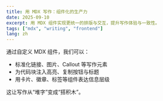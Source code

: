 ```yaml
---
title: 用 MDX 写作：组件化的生产力
date: 2025-09-10
excerpt: 用 MDX 组件实现更统一的排版与交互，提升写作体验与一致性。
tags: ["mdx", "writing", "frontend"]
lang: zh
---
```


通过自定义 MDX 组件，我们可以：

- 标准化链接、图片、Callout 等写作元素
- 为代码块注入高亮、复制按钮与标题
- 用卡片、徽章、标签等组件表达信息层级

这让写作从“堆字”变成“搭积木”。
